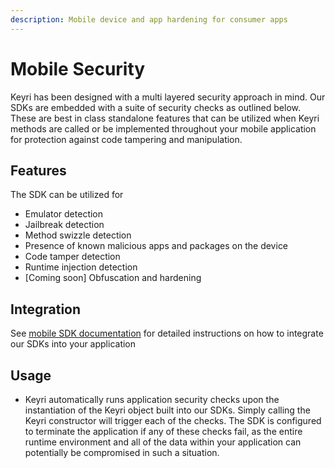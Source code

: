 ```yaml
---
description: Mobile device and app hardening for consumer apps
---
```


# Mobile Security

Keyri has been designed with a multi layered security approach in mind. Our SDKs are embedded with a suite of security checks as outlined below. These are best in class standalone features that can be utilized when Keyri methods are called or be implemented throughout your mobile application for protection against code tampering and manipulation.

## Features

The SDK can be utilized for

- Emulator detection
- Jailbreak detection
- Method swizzle detection
- Presence of known malicious apps and packages on the device
- Code tamper detection
- Runtime injection detection
- [Coming soon] Obfuscation and hardening

## Integration

See [mobile SDK documentation](/mobile-sdks) for detailed instructions on how to integrate our SDKs into your application

## Usage

- Keyri automatically runs application security checks upon the instantiation of the Keyri object built into our SDKs. Simply calling the Keyri constructor will trigger each of the checks. The SDK is configured to terminate the application if any of these checks fail, as the entire runtime environment and all of the data within your application can potentially be compromised in such a situation.
